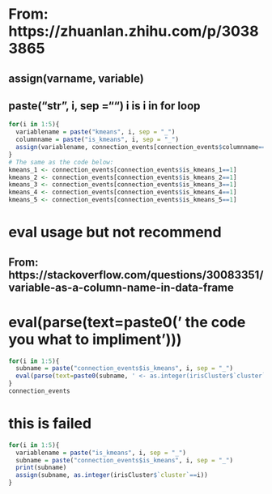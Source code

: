 # From: https://zhuanlan.zhihu.com/p/30383865
## assign(varname, variable) 
## paste("str", i, sep ="") i is i in for loop
```r
for(i in 1:5){
  variablename = paste("kmeans", i, sep = "_")
  columnname = paste("is_kmeans", i, sep = "_")
  assign(variablename, connection_events[connection_events$columnname==1])
}
# The same as the code below:
kmeans_1 <- connection_events[connection_events$is_kmeans_1==1]
kmeans_2 <- connection_events[connection_events$is_kmeans_2==1]
kmeans_3 <- connection_events[connection_events$is_kmeans_3==1]
kmeans_4 <- connection_events[connection_events$is_kmeans_4==1]
kmeans_5 <- connection_events[connection_events$is_kmeans_5==1]
```
# eval usage but not recommend
## From: https://stackoverflow.com/questions/30083351/variable-as-a-column-name-in-data-frame
# eval(parse(text=paste0(' the code you what to impliment')))
```r

for(i in 1:5){
  subname = paste("connection_events$is_kmeans", i, sep = "_")
  eval(parse(text=paste0(subname, ' <- as.integer(irisCluster$`cluster`==1)')))
}
connection_events
```

# this is failed
```r
for(i in 1:5){
  variablename = paste("is_kmeans", i, sep = "_")
  subname = paste("connection_events$is_kmeans", i, sep = "_")
  print(subname)
  assign(subname, as.integer(irisCluster$`cluster`==i))
}
```
